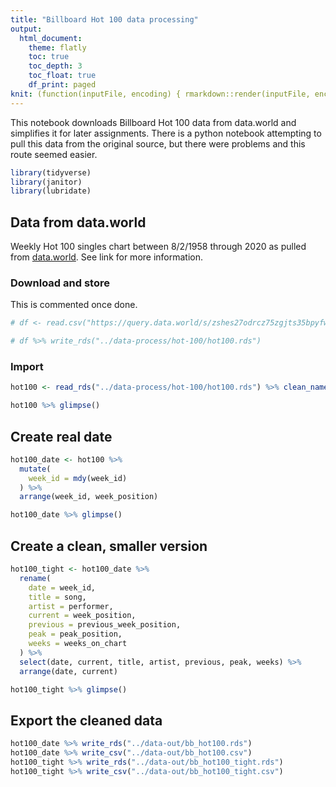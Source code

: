 ```yaml
---
title: "Billboard Hot 100 data processing"
output:
  html_document:
    theme: flatly
    toc: true
    toc_depth: 3
    toc_float: true
    df_print: paged
knit: (function(inputFile, encoding) { rmarkdown::render(inputFile, encoding = encoding, output_dir = "../docs") })
---
```


This notebook downloads Billboard Hot 100 data from data.world and simplifies it for later assignments. There is a python notebook attempting to pull this data from the original source, but there were problems and this route seemed easier.

```r
library(tidyverse)
library(janitor)
library(lubridate)
```


## Data from data.world

Weekly Hot 100 singles chart between 8/2/1958 through 2020 as pulled from [data.world](https://data.world/kcmillersean/billboard-hot-100-1958-2017). See link for more information.

### Download and store

This is commented once done.

```r
# df <- read.csv("https://query.data.world/s/zshes27odrcz75zgjts35bpyfwurnf", header=TRUE, stringsAsFactors=FALSE);

# df %>% write_rds("../data-process/hot-100/hot100.rds")
```

### Import

```r
hot100 <- read_rds("../data-process/hot-100/hot100.rds") %>% clean_names()

hot100 %>% glimpse()
```

## Create real date

```r
hot100_date <- hot100 %>% 
  mutate(
    week_id = mdy(week_id)
  ) %>%
  arrange(week_id, week_position)

hot100_date %>% glimpse()
```

## Create a clean, smaller version

```r
hot100_tight <- hot100_date %>%
  rename(
    date = week_id,
    title = song,
    artist = performer,
    current = week_position,
    previous = previous_week_position,
    peak = peak_position,
    weeks = weeks_on_chart
  ) %>% 
  select(date, current, title, artist, previous, peak, weeks) %>% 
  arrange(date, current)

hot100_tight %>% glimpse()
```

## Export the cleaned data

```r
hot100_date %>% write_rds("../data-out/bb_hot100.rds")
hot100_date %>% write_csv("../data-out/bb_hot100.csv")
hot100_tight %>% write_rds("../data-out/bb_hot100_tight.rds")
hot100_tight %>% write_csv("../data-out/bb_hot100_tight.csv")
```

